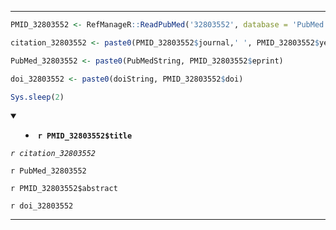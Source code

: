 

---

```r

PMID_32803552 <- RefManageR::ReadPubMed('32803552', database = 'PubMed')

citation_32803552 <- paste0(PMID_32803552$journal,' ', PMID_32803552$year, ' ', PMID_32803552$month,';', PMID_32803552$volume,'(', PMID_32803552$number,'):', PMID_32803552$pages)

PubMed_32803552 <- paste0(PubMedString, PMID_32803552$eprint)

doi_32803552 <- paste0(doiString, PMID_32803552$doi)

Sys.sleep(2)

```

<details open> <summary>
- **`r PMID_32803552$title`**
</summary> 

*`r citation_32803552`*

`r PubMed_32803552`

`r PMID_32803552$abstract`

`r doi_32803552`

</details>

---


